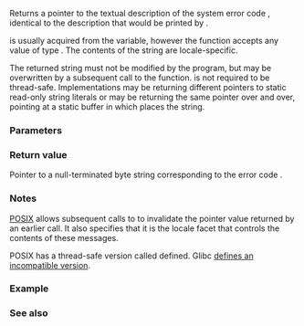 {{cpp/title|strerror}}
{{cpp/string/byte/navbar}}
{{ddcl|header=cstring|
char* strerror( int errnum );
}}

Returns a pointer to the textual description of the system error code {{c|errnum}}, identical to the description that would be printed by {{lc|std::perror()}}.

{{c|errnum}} is usually acquired from the {{tt|errno}} variable, however the function accepts any value of type {{c/core|int}}. The contents of the string are locale-specific.

The returned string must not be modified by the program, but may be overwritten by a subsequent call to the {{tt|strerror}} function. {{tt|strerror}} is not required to be thread-safe. Implementations may be returning different pointers to static read-only string literals or may be returning the same pointer over and over, pointing at a static buffer in which {{tt|strerror}} places the string.

===Parameters===
{{par begin}}
{{par|errnum|integer value referring to an error code}}
{{par end}}

===Return value===
Pointer to a null-terminated byte string corresponding to the {{lc|errno}} error code {{c|errnum}}.

===Notes===
[https://pubs.opengroup.org/onlinepubs/9699919799/functions/strerror.html POSIX] allows subsequent calls to {{tt|strerror}} to invalidate the pointer value returned by an earlier call. It also specifies that it is the {{ltt|cpp/locale/LC_categories|LC_MESSAGES}} locale facet that controls the contents of these messages.

POSIX has a thread-safe version called {{tt|strerror_r}} defined. Glibc [https://www.club.cc.cmu.edu/~cmccabe/blog_strerror.html defines an incompatible version].

===Example===
{{example template|cpp/error/example errno}}

===See also===
{{dsc begin}}
{{dsc inc|cpp/io/c/dsc perror}}
{{dsc inc|cpp/error/dsc errno macros}}
{{dsc see c|c/string/byte/strerror}}
{{dsc end}}

{{langlinks|de|es|fr|it|ja|pt|ru|zh}}